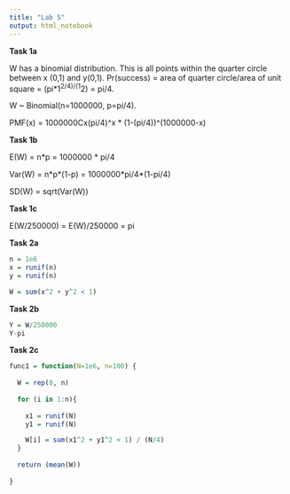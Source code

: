 ```yaml
---
title: "Lab 5"
output: html_notebook
---
```


**Task 1a**

W has a binomial distribution. This is all points within the quarter circle between x (0,1) and y(0,1). Pr(success) = area of quarter circle/area of unit square = (pi\*1^2/4)/(1^2) = pi/4.

W \~ Binomial(n=1000000, p=pi/4).

PMF(x) = 1000000Cx(pi/4)\^x \* (1-(pi/4))\^(1000000-x)

**Task 1b**

E(W) = n\*p = 1000000 \* pi/4

Var(W) = n\*p\*(1-p) = 1000000\*pi/4\*(1-pi/4)

SD(W) = sqrt(Var(W))

**Task 1c**

E(W/250000) = E(W)/250000 = pi

**Task 2a**

```r

n = 1e6
x = runif(n)
y = runif(n)

W = sum(x^2 + y^2 < 1)
```

**Task 2b**

```r

Y = W/250000
Y-pi
```

**Task 2c**

```r

func1 = function(N=1e6, n=100) {
  
  W = rep(0, n)
  
  for (i in 1:n){
    
    x1 = runif(N)
    y1 = runif(N)

    W[i] = sum(x1^2 + y1^2 < 1) / (N/4)
  }
  
  return (mean(W))
  
}
```
